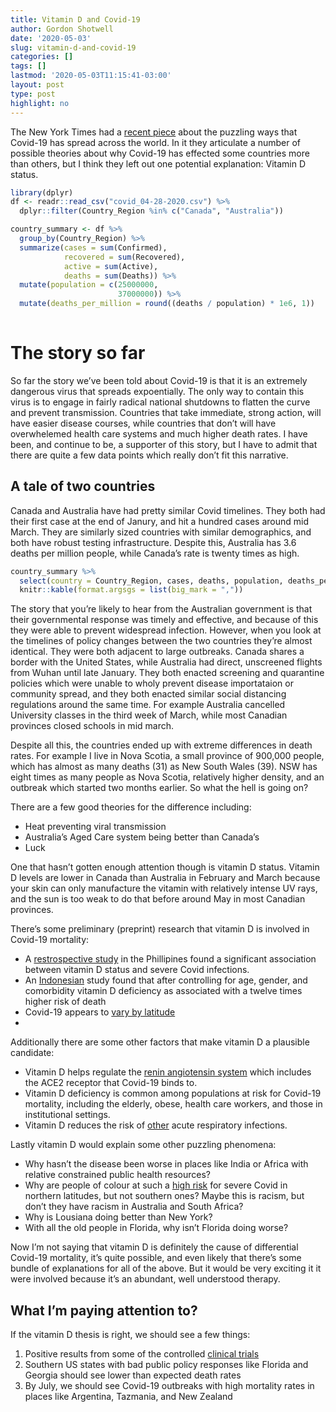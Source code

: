 ```yaml
---
title: Vitamin D and Covid-19
author: Gordon Shotwell
date: '2020-05-03'
slug: vitamin-d-and-covid-19
categories: []
tags: []
lastmod: '2020-05-03T11:15:41-03:00'
layout: post
type: post
highlight: no
---
```


The New York Times had a [recent piece](https://www.nytimes.com/2020/05/03/world/asia/coronavirus-spread-where-why.html?referringSource=articleShare) about the puzzling ways that Covid-19 has spread across the world. 
In it they articulate a number of possible theories about why Covid-19 has effected some countries more than others, but I think they left out one potential explanation: Vitamin D status. 
```r
library(dplyr)
df <- readr::read_csv("covid_04-28-2020.csv") %>% 
  dplyr::filter(Country_Region %in% c("Canada", "Australia"))

country_summary <- df %>% 
  group_by(Country_Region) %>% 
  summarize(cases = sum(Confirmed),
            recovered = sum(Recovered),
            active = sum(Active), 
            deaths = sum(Deaths)) %>% 
  mutate(population = c(25000000,
                        37000000)) %>% 
  mutate(deaths_per_million = round((deaths / population) * 1e6, 1))
  
```

# The story so far

So far the story we've been told about Covid-19 is that it is an extremely dangerous virus that spreads expoentially. 
The only way to contain this virus is to engage in fairly radical national shutdowns to flatten the curve and prevent transmission. 
Countries that take immediate, strong action, will have easier disease courses, while countries that don't will have overwhelemed health care systems and much higher death rates. 
I have been, and continue to be, a supporter of this story, but I have to admit that there are quite a few data points which really don't fit this narrative.

## A tale of two countries

Canada and Australia have had pretty similar Covid timelines. 
They both had their first case at the end of Janury, and hit a hundred cases around mid March. 
They are similarly sized countries with similar demographics, and both have robust testing infrastructure.
Despite this, Australia has 3.6 deaths per million people, while Canada's rate is twenty times as high. 

```r
country_summary %>% 
  select(country = Country_Region, cases, deaths, population, deaths_per_million) %>% 
  knitr::kable(format.argsgs = list(big_mark = ","))
```
The story that you're likely to hear from the Australian government is that their governmental response was timely and effective, and because of this they were able to prevent widespread infection. 
However, when you look at the timelines of policy changes between the two countries they're almost identical. 
They were both adjacent to large outbreaks.
Canada shares a border with the United States, while Australia had direct, unscreened flights from Wuhan until late January.
They both enacted screening and quarantine policies which were unable to wholy prevent disease importataion or community spread, 
and they both enacted similar social distancing regulations around the same time. 
For example Australia cancelled University classes in the third week of March, while most Canadian provinces closed schools in mid march.

Despite all this, the countries ended up with extreme differences in death rates. 
For example I live in Nova Scotia, a small province of 900,000 people, which has almost as many deaths (31) as New South Wales (39). 
NSW has eight times as many people as Nova Scotia, relatively higher density, and an outbreak which started two months earlier. 
So what the hell is going on?

There are a few good theories for the difference including:

- Heat preventing viral transmission 
- Australia's Aged Care system being better than Canada's
- Luck

One that hasn't gotten enough attention though is vitamin D status.
Vitamin D levels are lower in Canada than Australia in February and March because your skin can only manufacture the vitamin with relatively intense UV rays, and the sun is too weak to do that before around May in most Canadian provinces.

There's some preliminary (preprint) research that vitamin D is involved in Covid-19 mortality:

- A [restrospective study](https://papers.ssrn.com/sol3/papers.cfm?abstract_id=3571484) in the Phillipines found a significant association between vitamin D status and severe Covid infections.
- An [Indonesian](https://papers.ssrn.com/sol3/papers.cfm?abstract_id=3585561) study found that after controlling for age, gender, and comorbidity vitamin D deficiency as associated with a twelve times higher risk of death
- Covid-19 appears to [vary by latitude](https://www.ncbi.nlm.nih.gov/pubmed/32311755)
- 

Additionally there are some other factors that make vitamin D a plausible candidate:

- Vitamin D helps regulate the [renin angiotensin system](https://youtu.be/Nfp4X4O87DQ?t=1499) which includes the ACE2 receptor that Covid-19 binds to.
- Vitamin D deficiency is common among populations at risk for Covid-19 mortality, including the elderly, obese, health care workers, and those in institutional settings.
- Vitamin D reduces the risk of [other](https://www.bmj.com/content/356/bmj.i6583) acute respiratory infections. 

Lastly vitamin D would explain some other puzzling phenomena:

- Why hasn't the disease been worse in places like India or Africa with relative constrained public health resources?
- Why are people of colour at such a [high risk](https://www.theglobeandmail.com/world/article-racial-divide-of-covid-19-patients-in-us-grows-even-starker-as-new/) for severe Covid in northern latitudes, but not southern ones? Maybe this is racism, but don't they have racism in Australia and South Africa?
- Why is Lousiana doing better than New York? 
- With all the old people in Florida, why isn't Florida doing worse?

Now I'm not saying that vitamin D is definitely the cause of differential Covid-19 mortality,
it's quite possible, and even likely that there's some bundle of explanations for all of the above. But it would be very exciting it it were involved because it's an abundant, well understood therapy. 

## What I'm paying attention to?

If the vitamin D thesis is right, we should see a few things: 

1) Positive results from some of the controlled [clinical trials](https://clinicaltrials.gov/ct2/show/NCT04334005)
2) Southern US states with bad public policy responses like Florida and Georgia should see lower than expected death rates
3) By July, we should see Covid-19 outbreaks with high mortality rates in places like Argentina, Tazmania, and New Zealand




















